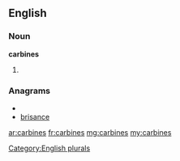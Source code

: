 ==English==

===Noun===
'''carbines'''

# {{plural of|[[carbine]]}}

===Anagrams===
* {{alphagram|abceinrs}}
* [[brisance#English|brisance]]


[[Category:English plurals]]

[[ar:carbines]]
[[fr:carbines]]
[[mg:carbines]]
[[my:carbines]]